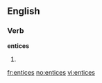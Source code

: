 
==English==

===Verb===
'''entices'''

# {{third-person singular of|[[entice]]}}

[[fr:entices]]
[[no:entices]]
[[vi:entices]]